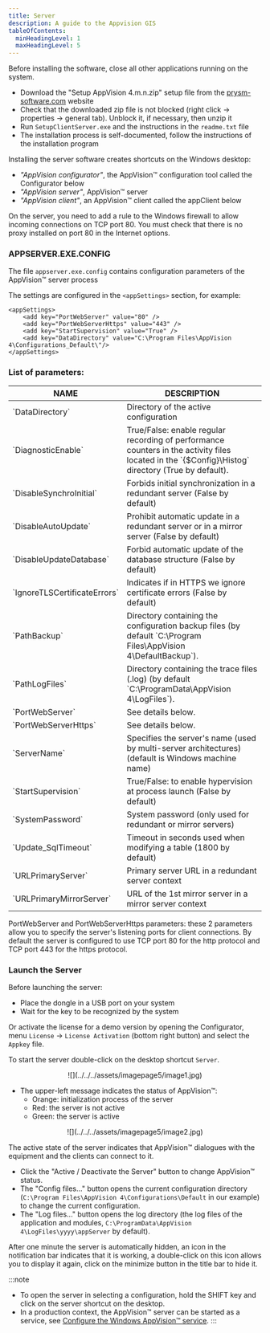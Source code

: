 ```yaml
---
title: Server
description: A guide to the Appvision GIS
tableOfContents:
  minHeadingLevel: 1
  maxHeadingLevel: 5
---
```



Before installing the software, close all other applications running on the system.

- Download the "Setup AppVision 4.m.n.zip" setup file from the [prysm-software.com](http://prysm-software.com) website
- Check that the downloaded zip file is not blocked (right click -> properties -> general tab). Unblock it, if necessary, then unzip it
- Run `SetupClientServer.exe` and the instructions in the `readme.txt` file
- The installation process is self-documented, follow the instructions of the installation program

Installing the server software creates shortcuts on the Windows desktop:

- _"AppVision configurator"_, the AppVision™ configuration tool called the Configurator below
- _"AppVision server"_, AppVision™ server
- _"AppVision client"_, an AppVision™ client called the appClient below

On the server, you need to add a rule to the Windows firewall to allow incoming connections on TCP port 80. You must check that there is no proxy installed on port 80 in the Internet options.


### APPSERVER.EXE.CONFIG

The file `appserver.exe.config` contains configuration parameters of the AppVision™ server process

The settings are configured in the `<appSettings>` section, for example:

```
<appSettings>
    <add key="PortWebServer" value="80" />
    <add key="PortWebServerHttps" value="443" />
    <add key="StartSupervision" value="True" />
    <add key="DataDirectory" value="C:\Program Files\AppVision 4\Configurations_Default\"/>
</appSettings>
```

### List of parameters:

<table>
    <thead>
        <tr class="first-row">
            <th style="white-space: nowrap;">NAME</th>
            <th>DESCRIPTION</th>
        </tr>
    </thead>
    <tbody>
        <tr>
            <td style="white-space: nowrap;">`DataDirectory`</td>
            <td>Directory of the active configuration</td>
        </tr>
        <tr>
            <td style="white-space: nowrap;">`DiagnosticEnable`</td>
            <td>True/False: enable regular recording of performance counters in the activity files located in the `{$Config}\Histog` directory (True by default).</td>
        </tr>
        <tr>
            <td style="white-space: nowrap;">`DisableSynchroInitial`</td>
            <td>Forbids initial synchronization in a redundant server (False by default)</td>
        </tr>
        <tr>
            <td style="white-space: nowrap;">`DisableAutoUpdate`</td>
            <td>Prohibit automatic update in a redundant server or in a mirror server (False by default)</td>
        </tr>
        <tr>
            <td style="white-space: nowrap;">`DisableUpdateDatabase`</td>
            <td>Forbid automatic update of the database structure (False by default)</td>
        </tr>
        <tr>
            <td style="white-space: nowrap;">`IgnoreTLSCertificateErrors`</td>
            <td>Indicates if in HTTPS we ignore certificate errors (False by default)</td>
        </tr>
        <tr>
            <td style="white-space: nowrap;">`PathBackup`</td>
            <td>Directory containing the configuration backup files (by default `C:\Program Files\AppVision 4\DefaultBackup`).</td>
        </tr>
        <tr>
            <td style="white-space: nowrap;">`PathLogFiles`</td>
            <td>Directory containing the trace files (.log) (by default `C:\ProgramData\AppVision 4\LogFiles`).</td>
        </tr>
        <tr>
            <td style="white-space: nowrap;">`PortWebServer`</td>
            <td>See details below.</td>
        </tr>
        <tr>
            <td style="white-space: nowrap;">`PortWebServerHttps`</td>
            <td>See details below.</td>
        </tr>
        <tr>
            <td style="white-space: nowrap;">`ServerName`</td>
            <td>Specifies the server's name (used by multi-server architectures) (default is Windows machine name)</td>
        </tr>
        <tr>
            <td style="white-space: nowrap;">`StartSupervision`</td>
            <td>True/False: to enable hypervision at process launch (False by default)</td>
        </tr>
        <tr>
            <td style="white-space: nowrap;">`SystemPassword`</td>
            <td>System password (only used for redundant or mirror servers)</td>
        </tr>
        <tr>
            <td style="white-space: nowrap;">`Update_SqlTimeout`</td>
            <td>Timeout in seconds used when modifying a table (1800 by default)</td>
        </tr>
        <tr>
            <td style="white-space: nowrap;">`URLPrimaryServer`</td>
            <td>Primary server URL in a redundant server context</td>
        </tr>
        <tr>
            <td style="white-space: nowrap;">`URLPrimaryMirrorServer`</td>
            <td>URL of the 1st mirror server in a mirror server context</td>
        </tr>
    </tbody>
</table>


PortWebServer and PortWebServerHttps parameters: these 2 parameters allow you to specify the server's listening ports for client connections. By default the server is configured to use TCP port 80 for the http protocol and TCP port 443 for the https protocol.


### Launch the Server

Before launching the server:

- Place the dongle in a USB port on your system
- Wait for the key to be recognized by the system

Or activate the license for a demo version by opening the Configurator, menu `License` -> `License Activation` (bottom right button) and select the `Appkey` file.

To start the server double-click on the desktop shortcut `Server`.

<p style="text-align: center;">![](../../../assets/imagepage5/image1.jpg)</p>

- The upper-left message indicates the status of AppVision™:
  - Orange: initialization process of the server
  - Red: the server is not active
  - Green: the server is active

<p style="text-align: center;">![](../../../assets/imagepage5/image2.jpg)</p>

The active state of the server indicates that AppVision™ dialogues with the equipment and the clients can connect to it.

- Click the "Active / Deactivate the Server" button to change AppVision™ status.
- The "Config files..." button opens the current configuration directory (`C:\Program Files\AppVision 4\Configurations\Default` in our example) to change the current configuration.
- The "Log files..." button opens the log directory (the log files of the application and modules, `C:\ProgramData\AppVision 4\LogFiles\yyyy\appServer` by default).

After one minute the server is automatically hidden, an icon in the notification bar indicates that it is working, a double-click on this icon allows you to display it again, click on the minimize button in the title bar to hide it.

:::note
- To open the server in selecting a configuration, hold the SHIFT key and click on the server shortcut on the desktop.
- In a production context, the AppVision™ server can be started as a service, see [Configure the Windows AppVision™ service](#).
:::
